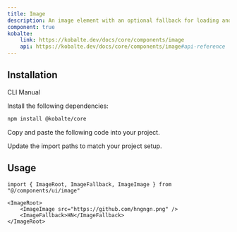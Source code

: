 ```yaml
---
title: Image
description: An image element with an optional fallback for loading and error status.
component: true
kobalte:
    link: https://kobalte.dev/docs/core/components/image
    api: https://kobalte.dev/docs/core/components/image#api-reference
---
```


<ComponentPreview name="image-demo" />

## Installation

<Tabs defaultValue="manual">

<TabsList>
    <TabsTrigger value="cli" disabled>
        CLI
    </TabsTrigger>
    <TabsTrigger value="manual">Manual</TabsTrigger>
    <TabsIndicator class="bg-primary" />
</TabsList>

<TabsContent value="manual">

<Steps>

<Step>Install the following dependencies:</Step>

```bash
npm install @kobalte/core
```

<Step>Copy and paste the following code into your project.</Step>

<ComponentSource name="image" />

<Step>Update the import paths to match your project setup.</Step>

</Steps>

</TabsContent>

</Tabs>

## Usage

```tsx
import { ImageRoot, ImageFallback, ImageImage } from "@/components/ui/image"
```

```tsx
<ImageRoot>
    <ImageImage src="https://github.com/hngngn.png" />
    <ImageFallback>HN</ImageFallback>
</ImageRoot>
```
